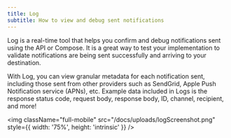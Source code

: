 ```yaml
---
title: Log
subtitle: How to view and debug sent notifications
---
```


Log is a real-time tool that helps you confirm and debug notifications sent using the API or Compose. It is a great way to test your implementation to validate notifications are being sent successfully and arriving to your destination.

With Log, you can view granular metadata for each notification sent, including those sent from other providers such as SendGrid, Apple Push Notification service (APNs), etc. Example data included in Logs is the response status code, request body, response body, ID, channel, recipient, and more!

<img
  className="full-mobile"
  src="/docs/uploads/logScreenshot.png"
  style={{ width: '75%', height: 'intrinsic' }}
/>